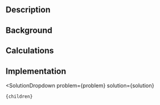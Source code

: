 

## Description


## Background


## Calculations


## Implementation


  <SolutionDropdown 
    problem={problem} 
    solution={solution}
  >
    {children}
  </SolutionDropdown>